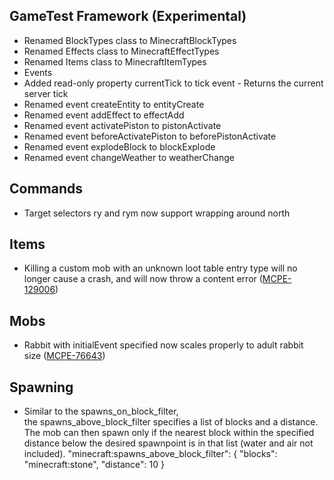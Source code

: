 



## **GameTest Framework (Experimental)** 

-   Renamed BlockTypes class to MinecraftBlockTypes 
-   Renamed Effects class to MinecraftEffectTypes 
-   Renamed Items class to MinecraftItemTypes 
-   Events 
-   Added read-only property currentTick to tick event - Returns the current server tick 
-   Renamed event createEntity to entityCreate 
-   Renamed event addEffect to effectAdd 
-   Renamed event activatePiston to pistonActivate 
-   Renamed event beforeActivatePiston to beforePistonActivate 
-   Renamed event explodeBlock to blockExplode 
-   Renamed event changeWeather to weatherChange 

## **Commands** 

-   Target selectors ry and rym now support wrapping around north  

## **Items** 

-   Killing a custom mob with an unknown loot table entry type will no longer cause a crash, and will now throw a content error ([MCPE-129006](https://bugs.mojang.com/browse/MCPE-129006))  

## **Mobs** 

-   Rabbit with initialEvent specified now scales properly to adult rabbit size ([MCPE-76643](https://bugs.mojang.com/browse/MCPE-76643))  

## **Spawning** 

-   Similar to the spawns\_on\_block\_filter, the spawns\_above\_block\_filter specifies a list of blocks and a distance. The mob can then spawn only if the nearest block within the specified distance below the desired spawnpoint is in that list (water and air not included). "minecraft:spawns\_above\_block\_filter": { "blocks": "minecraft:stone", "distance": 10 }

